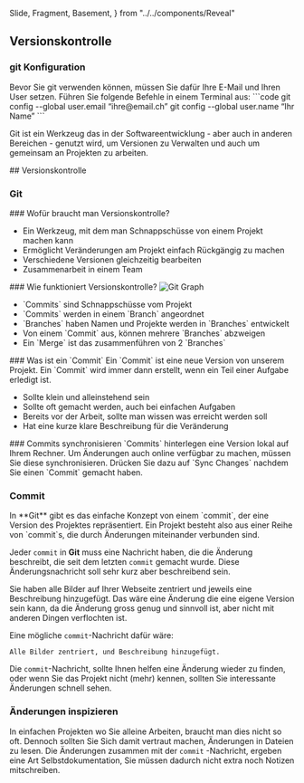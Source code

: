 
  Slide,
  Fragment,
  Basement,
} from "../../components/Reveal"

<Chapter>

## Versionskontrolle

### git Konfiguration

<section>
Bevor Sie git verwenden können, müssen Sie dafür Ihre E-Mail und Ihren User setzen.
Führen Sie folgende Befehle in einem Terminal aus:
```code
git config --global user.email “ihre@email.ch”
git config --global user.name “Ihr Name”
```
</section>
<section>

Git ist ein Werkzeug das in der Softwareentwicklung - aber auch in anderen
Bereichen - genutzt wird, um Versionen zu Verwalten und auch um gemeinsam an
Projekten zu arbeiten.

<Presentation>
<Slide>
## Versionskontrolle

### Git

</Slide>
<Slide>
### Wofür braucht man Versionskontrolle?

<ul>
<li class="fragment">Ein Werkzeug, mit dem man Schnappschüsse von einem Projekt machen kann</li>
<li class="fragment">Ermöglicht Veränderungen am Projekt einfach Rückgängig zu machen</li>
<li class="fragment">Verschiedene Versionen gleichzeitig bearbeiten</li>
<li class="fragment">Zusammenarbeit in einem Team</li>
</ul>
    </Slide>
    <Slide>
      ### Wie funktioniert Versionskontrolle?
      <Basement>
        <img alt="Git Graph" src="/gym-inf/git-graph.png" />
      </Basement>
      <Basement>
      <ul>
        <li class="fragment">`Commits` sind Schnappschüsse vom Projekt</li>
        <li class="fragment">`Commits` werden in einem `Branch` angeordnet</li>
        <li class="fragment">`Branches` haben Namen und Projekte werden in `Branches` entwickelt</li>
        <li class="fragment">Von einem `Commit` aus, können mehrere `Branches` abzweigen</li>
        <li class="fragment">Ein `Merge` ist das zusammenführen von 2 `Branches`</li>
      </ul>
      </Basement>
    </Slide>
    <Slide>
      ### Was ist ein `Commit`
      <Fragment>
      Ein `Commit` ist eine neue Version von unserem Projekt. Ein `Commit` wird immer dann erstellt, wenn ein Teil einer Aufgabe erledigt ist.
      </Fragment>
      <ul>
        <li class="fragment">Sollte klein und alleinstehend sein</li>
        <li class="fragment">Sollte oft gemacht werden, auch bei einfachen Aufgaben</li>
        <li class="fragment">Bereits vor der Arbeit, sollte man wissen was erreicht werden soll</li>
        <li class="fragment">Hat eine kurze klare Beschreibung für die Veränderung</li>
      </ul>
    </Slide>
    <Slide>
      ### Commits synchronisieren
      <Fragment>
        `Commits` hinterlegen eine Version lokal auf Ihrem Rechner. Um Änderungen auch online verfügbar zu machen, müssen Sie diese synchronisieren.
      </Fragment>
      <Fragment>
        Drücken Sie dazu auf `Sync Changes` nachdem Sie einen `Commit` gemacht haben.
      </Fragment>
    </Slide>
</Presentation>

</section>

### Commit

<section>
In **Git** gibt es das einfache Konzept von einem `commit`, der eine Version des
Projektes repräsentiert. Ein Projekt besteht also aus einer Reihe von `commit`s,
die durch Änderungen miteinander verbunden sind.

Jeder `commit` in **Git** muss eine Nachricht haben, die die Änderung
beschreibt, die seit dem letzten `commit` gemacht wurde. Diese
Änderungsnachricht soll sehr kurz aber beschreibend sein.

Sie haben alle Bilder auf Ihrer Webseite zentriert und jeweils eine Beschreibung
hinzugefügt. Das wäre eine Änderung die eine eigene Version sein kann, da die
Änderung gross genug und sinnvoll ist, aber nicht mit anderen Dingen verflochten
ist.

Eine mögliche `commit`-Nachricht dafür wäre:

```text
Alle Bilder zentriert, und Beschreibung hinzugefügt.
```

Die `commit`-Nachricht, sollte Ihnen helfen eine Änderung wieder zu finden, oder
wenn Sie das Projekt nicht (mehr) kennen, sollten Sie interessante Änderungen
schnell sehen.

</section>

### Änderungen inspizieren

In einfachen Projekten wo Sie alleine Arbeiten, braucht man dies nicht so oft.
Dennoch sollten Sie Sich damit vertraut machen, Änderungen in Dateien zu lesen.
Die Änderungen zusammen mit der `commit` -Nachricht, ergeben eine Art
Selbstdokumentation, Sie müssen dadurch nicht extra noch Notizen mitschreiben.

</Chapter>
